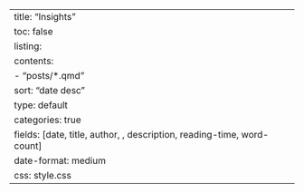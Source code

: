---
title: "Insights"
toc: false
listing: 
  contents: 
    - "posts/*.qmd"
  sort: "date desc"
  type: default
  categories: true
  fields: [date, title, author, , description, reading-time, word-count]
  date-format: medium
css: style.css  
---
